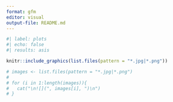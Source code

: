 ```yaml
---
format: gfm
editor: visual
output-file: README.md
---
```


```r
#| label: plots
#| echo: false
#| results: asis

knitr::include_graphics(list.files(pattern = "*.jpg|*.png"))

# images <- list.files(pattern = "*.jpg|*.png")
# 
# for (i in 1:length(images)){
#   cat("\n![](", images[i], ")\n")
# }
```
